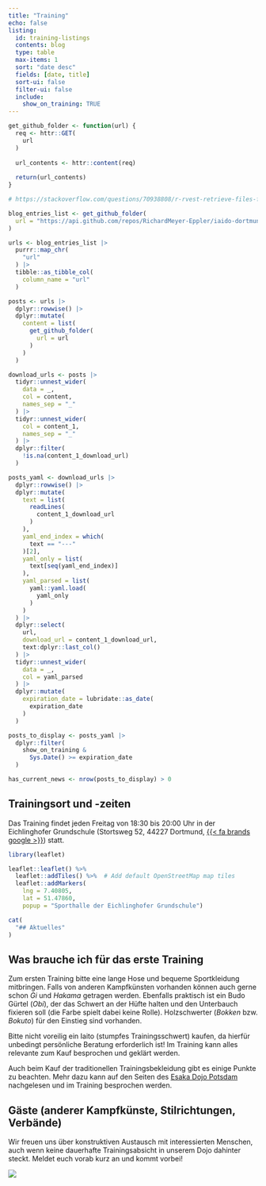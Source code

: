 ```yaml
---
title: "Training"
echo: false
listing:
  id: training-listings
  contents: blog
  type: table
  max-items: 1
  sort: "date desc"
  fields: [date, title]
  sort-ui: false
  filter-ui: false
  include:
    show_on_training: TRUE
---
```


```r
get_github_folder <- function(url) {
  req <- httr::GET(
    url
  )
  
  url_contents <- httr::content(req)
  
  return(url_contents)
}
```

```r
# https://stackoverflow.com/questions/70938808/r-rvest-retrieve-files-from-github

blog_entries_list <- get_github_folder(
  url = "https://api.github.com/repos/RichardMeyer-Eppler/iaido-dortmund/contents/blog"
)

urls <- blog_entries_list |> 
  purrr::map_chr(
    "url"
  ) |> 
  tibble::as_tibble_col(
    column_name = "url"
  ) 

```

```r

posts <- urls |> 
  dplyr::rowwise() |> 
  dplyr::mutate(
    content = list(
      get_github_folder(
        url = url
      )
    )
  )

```

```r

download_urls <- posts |> 
  tidyr::unnest_wider(
    data = _,
    col = content,
    names_sep = "_"
  ) |> 
  tidyr::unnest_wider(
    col = content_1,
    names_sep = "_"
  ) |> 
  dplyr::filter(
    !is.na(content_1_download_url)
  )
```


```r
posts_yaml <- download_urls |>  
  dplyr::rowwise() |> 
  dplyr::mutate(
    text = list(
      readLines(
        content_1_download_url
      )
    ),
    yaml_end_index = which(
      text == "---"
    )[2],
    yaml_only = list(
      text[seq(yaml_end_index)]
    ),
    yaml_parsed = list(
      yaml::yaml.load(
        yaml_only
      )
    )
  ) |> 
  dplyr::select(
    url,
    download_url = content_1_download_url,
    text:dplyr::last_col()
  ) |> 
  tidyr::unnest_wider(
    data = _,
    col = yaml_parsed
  ) |> 
  dplyr::mutate(
    expiration_date = lubridate::as_date(
      expiration_date
    )
  )

```

```r

posts_to_display <- posts_yaml |> 
  dplyr::filter(
    show_on_training & 
      Sys.Date() >= expiration_date
  )

has_current_news <- nrow(posts_to_display) > 0

```

## Trainingsort und -zeiten

Das Training findet jeden Freitag von 18:30 bis 20:00 Uhr in der Eichlinghofer Grundschule (Stortsweg 52, 44227 Dortmund, [{{< fa brands google >}}](https://maps.app.goo.gl/N6KBVVVCBQbx5bF79 "Wegbeschreibung Google Maps")) statt.

```r

library(leaflet)

leaflet::leaflet() %>%
  leaflet::addTiles() %>%  # Add default OpenStreetMap map tiles
  leaflet::addMarkers(
    lng = 7.40805,
    lat = 51.47860,
    popup = "Sporthalle der Eichlinghofer Grundschule")
```

```r
cat(
  "## Aktuelles"
)
```

## Was brauche ich für das erste Training

Zum ersten Training bitte eine lange Hose und bequeme Sportkleidung mitbringen.
Falls von anderen Kampfkünsten vorhanden können auch gerne schon *Gi* und *Hakama* getragen werden.
Ebenfalls praktisch ist ein Budo Gürtel (*Obi*), der das Schwert an der Hüfte halten und den Unterbauch fixieren soll (die Farbe spielt dabei keine Rolle).
Holzschwerter (*Bokken* bzw. *Bokuto*) für den Einstieg sind vorhanden.

::: callout-caution
Bitte nicht voreilig ein Iaito (stumpfes Trainingsschwert) kaufen, da hierfür unbedingt persönliche Beratung erforderlich ist!
Im Training kann alles relevante zum Kauf besprochen und geklärt werden.

Auch beim Kauf der traditionellen Trainingsbekleidung gibt es einige Punkte zu beachten.
Mehr dazu kann auf den Seiten des [Esaka Dojo Potsdam](http://www.iaido-potsdam.de/html/Iaido_Bekleidung.html) nachgelesen und im Training besprochen werden.
:::

## Gäste (anderer Kampfkünste, Stilrichtungen, Verbände)

Wir freuen uns über konstruktiven Austausch mit interessierten Menschen, auch wenn keine dauerhafte Trainingsabsicht in unserem Dojo dahinter steckt.
Meldet euch vorab kurz an und kommt vorbei!

![](images/tempel_yokochiburi.jpg)
